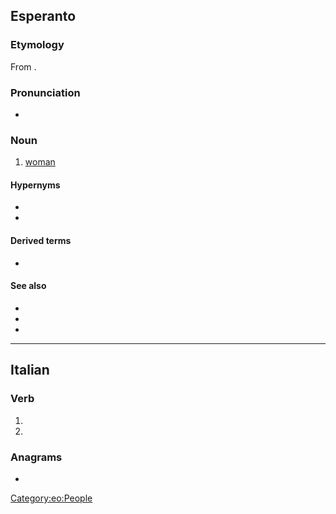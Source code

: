 ==Esperanto==

===Etymology===
From {{af|eo|viro|t1=man|-ino|t2=female}}.

===Pronunciation===
* {{audio|Eo-virino.ogg|Audio|lang=eo}}
{{eo-IPA}}

===Noun===
{{eo-head}}

# [[woman]]
#: {{ux|eo|La '''virino''' amas la viron.|The woman loves the man.}}
#: {{ux|eo|Tiu '''virino''' belegas, ĉu vi ne konsentas?|That woman is gorgeous, don't you agree?}}
#: {{ant|eo|viro}}

====Hypernyms====
* {{l|eo|homo|t=[[human being]]}}
* {{l|eo|persono|t=[[person]]}}

====Derived terms====
* {{l|eo|virina}}

====See also====
* {{l|eo|femino}}
* {{l|eo|homino|t=female [[human being]]}}
* {{l|eo|ino|t=female|pos=n}}

[[Category:eo:People]]

----

==Italian==

===Verb===
{{head|it|verb form}}

# {{inflection of|virare||3|p|pres|subj|lang=it}}
# {{inflection of|virare||3|p|impr|lang=it}}

===Anagrams===
* {{anagrams|it|rinvio|rinviò|rovini}}
